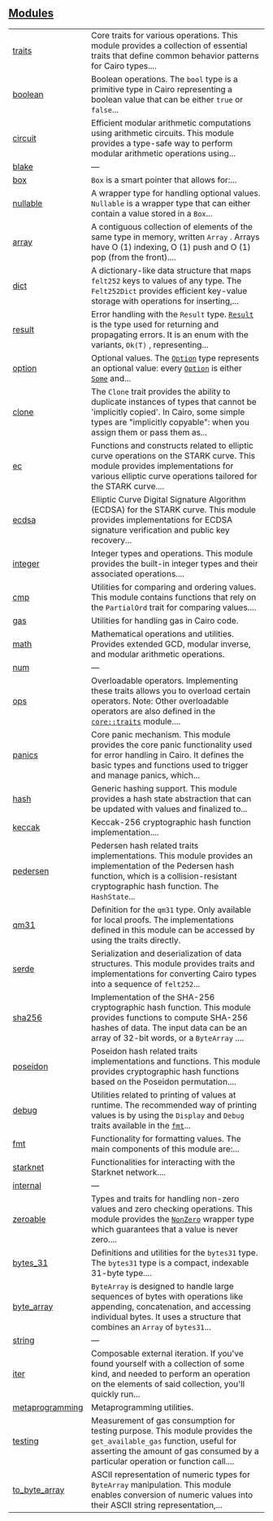 
## [Modules](./core-modules)

| | |
|:---|:---|
| [traits](./core-traits) | Core traits for various operations. This module provides a collection of essential traits that define common behavior patterns for Cairo types.... |
| [boolean](./core-boolean) | Boolean operations. The `bool`  type is a primitive type in Cairo representing a boolean value that can be either `true`  or `false`... |
| [circuit](./core-circuit) | Efficient modular arithmetic computations using arithmetic circuits. This module provides a type-safe way to perform modular arithmetic operations using... |
| [blake](./core-blake) | — |
| [box](./core-box) | `Box`  is a smart pointer that allows for:... |
| [nullable](./core-nullable) | A wrapper type for handling optional values. `Nullable`  is a wrapper type that can either contain a value stored in a `Box`... |
| [array](./core-array) | A contiguous collection of elements of the same type in memory, written `Array` . Arrays have O (1) indexing, O (1) push and O (1) pop (from the front).... |
| [dict](./core-dict) | A dictionary-like data structure that maps `felt252`  keys to values of any type. The `Felt252Dict`  provides efficient key-value storage with operations for inserting,... |
| [result](./core-result) | Error handling with the `Result`  type. [`Result`](./core-result-Result)  is the type used for returning and propagating errors. It is an enum with the variants, `Ok(T)` , representing... |
| [option](./core-option) | Optional values. The [`Option`](./core-option-Option)  type represents an optional value: every [`Option`](./core-option-Option)  is either [`Some`](./core-option#some)  and... |
| [clone](./core-clone) | The `Clone`  trait provides the ability to duplicate instances of types that cannot be 'implicitly copied'. In Cairo, some simple types are "implicitly copyable": when you assign them or pass them as... |
| [ec](./core-ec) | Functions and constructs related to elliptic curve operations on the STARK curve. This module provides implementations for various elliptic curve operations tailored for the STARK curve.... |
| [ecdsa](./core-ecdsa) | Elliptic Curve Digital Signature Algorithm (ECDSA) for the STARK curve. This module provides implementations for ECDSA signature verification and public key recovery... |
| [integer](./core-integer) | Integer types and operations. This module provides the built-in integer types and their associated operations.... |
| [cmp](./core-cmp) | Utilities for comparing and ordering values. This module contains functions that rely on the `PartialOrd`  trait for comparing values.... |
| [gas](./core-gas) | Utilities for handling gas in Cairo code. |
| [math](./core-math) | Mathematical operations and utilities. Provides extended GCD, modular inverse, and modular arithmetic operations. |
| [num](./core-num) | — |
| [ops](./core-ops) | Overloadable operators. Implementing these traits allows you to overload certain operators. Note: Other overloadable operators are also defined in the [`core::traits`](./core-traits)  module.... |
| [panics](./core-panics) | Core panic mechanism. This module provides the core panic functionality used for error handling in Cairo. It defines the basic types and functions used to trigger and manage panics, which... |
| [hash](./core-hash) | Generic hashing support. This module provides a hash state abstraction that can be updated with values and finalized to... |
| [keccak](./core-keccak) | Keccak-256 cryptographic hash function implementation.... |
| [pedersen](./core-pedersen) | Pedersen hash related traits implementations. This module provides an implementation of the Pedersen hash function, which is a collision-resistant cryptographic hash function. The `HashState`... |
| [qm31](./core-qm31) | Definition for the `qm31`  type. Only available for local proofs. The implementations defined in this module can be accessed by using the traits directly. |
| [serde](./core-serde) | Serialization and deserialization of data structures. This module provides traits and implementations for converting Cairo types into a sequence of `felt252`... |
| [sha256](./core-sha256) | Implementation of the SHA-256 cryptographic hash function. This module provides functions to compute SHA-256 hashes of data. The input data can be an array of 32-bit words, or a `ByteArray` .... |
| [poseidon](./core-poseidon) | Poseidon hash related traits implementations and functions. This module provides cryptographic hash functions based on the Poseidon permutation.... |
| [debug](./core-debug) | Utilities related to printing of values at runtime. The recommended way of printing values is by using the `Display`  and `Debug`  traits available in the [`fmt`](./core-fmt)... |
| [fmt](./core-fmt) | Functionality for formatting values. The main components of this module are:... |
| [starknet](./core-starknet) | Functionalities for interacting with the Starknet network.... |
| [internal](./core-internal) | — |
| [zeroable](./core-zeroable) | Types and traits for handling non-zero values and zero checking operations. This module provides the [`NonZero`](./core-zeroable-NonZero)  wrapper type which guarantees that a value is never zero.... |
| [bytes_31](./core-bytes_31) | Definitions and utilities for the `bytes31`  type. The `bytes31`  type is a compact, indexable 31-byte type.... |
| [byte_array](./core-byte_array) | `ByteArray`  is designed to handle large sequences of bytes with operations like appending, concatenation, and accessing individual bytes. It uses a structure that combines an `Array`  of `bytes31`... |
| [string](./core-string) | — |
| [iter](./core-iter) | Composable external iteration. If you've found yourself with a collection of some kind, and needed to perform an operation on the elements of said collection, you'll quickly run... |
| [metaprogramming](./core-metaprogramming) | Metaprogramming utilities. |
| [testing](./core-testing) | Measurement of gas consumption for testing purpose. This module provides the `get_available_gas`  function, useful for asserting the amount of gas consumed by a particular operation or function call.... |
| [to_byte_array](./core-to_byte_array) | ASCII representation of numeric types for `ByteArray`  manipulation. This module enables conversion of numeric values into their ASCII string representation,... |
